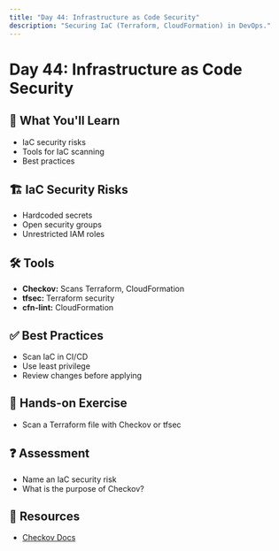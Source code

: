 ```yaml
---
title: "Day 44: Infrastructure as Code Security"
description: "Securing IaC (Terraform, CloudFormation) in DevOps."
---
```


# Day 44: Infrastructure as Code Security

## 🎯 What You'll Learn

- IaC security risks
- Tools for IaC scanning
- Best practices

## 🏗️ IaC Security Risks

- Hardcoded secrets
- Open security groups
- Unrestricted IAM roles

## 🛠️ Tools

- **Checkov:** Scans Terraform, CloudFormation
- **tfsec:** Terraform security
- **cfn-lint:** CloudFormation

## ✅ Best Practices

- Scan IaC in CI/CD
- Use least privilege
- Review changes before applying

## 📝 Hands-on Exercise

- Scan a Terraform file with Checkov or tfsec

## ❓ Assessment

- Name an IaC security risk
- What is the purpose of Checkov?

## 🔗 Resources

- [Checkov Docs](https://www.checkov.io/)
